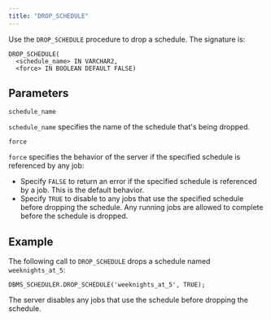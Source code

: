 ```yaml
---
title: "DROP_SCHEDULE"
---
```


Use the `DROP_SCHEDULE` procedure to drop a schedule. The signature is:

```text
DROP_SCHEDULE(
  <schedule_name> IN VARCHAR2,
  <force> IN BOOLEAN DEFAULT FALSE)
```

## Parameters

`schedule_name`

 `schedule_name` specifies the name of the schedule that's being dropped.

`force`

 `force` specifies the behavior of the server if the specified schedule is referenced by any job:

  -   Specify `FALSE` to return an error if the specified schedule is referenced by a job. This is the default behavior.
  -   Specify `TRUE` to disable to any jobs that use the specified schedule before dropping the schedule. Any running jobs are allowed to complete before the schedule is dropped.

## Example

The following call to `DROP_SCHEDULE` drops a schedule named `weeknights_at_5`:

```text
DBMS_SCHEDULER.DROP_SCHEDULE('weeknights_at_5', TRUE);
```

The server disables any jobs that use the schedule before dropping the schedule.
